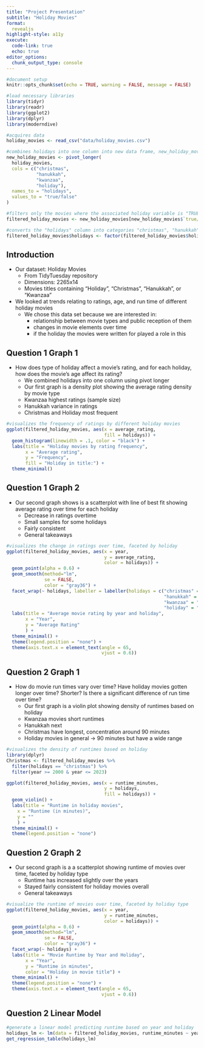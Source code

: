 ```yaml
---
title: "Project Presentation"
subtitle: "Holiday Movies"
format: 
  revealjs
highlight-style: a11y
execute:
  code-link: true
  echo: true
editor_options: 
  chunk_output_type: console
---
```


```r
#document setup
knitr::opts_chunk$set(echo = TRUE, warning = FALSE, message = FALSE)
```

```r
#load necessary libraries
library(tidyr)
library(readr)
library(ggplot2)
library(dplyr)
library(moderndive)
```

```r
#acquires data
holiday_movies <- read_csv("data/holiday_movies.csv")

#combines holidays into one column into new data frame, new_holiday_movies
new_holiday_movies <- pivot_longer(
  holiday_movies,
  cols = c("christmas", 
           "hanukkah", 
           "kwanzaa", 
           "holiday"),
  names_to = "holidays",
  values_to = "true/false"
)

#filters only the movies where the associated holiday variable is "TRUE" (eg. if film has "christmas", it will not display "FALSE" for hanukkah, kwanzaa, and holiday). Creates data frame filtered_holiday_movies
filtered_holiday_movies <- new_holiday_movies[new_holiday_movies$`true/false`, ]

#converts the "holidays" column into categories "christmas", "hanukkah", "kwanzaa", "holiday", useful for being graphed later
filtered_holiday_movies$holidays <- factor(filtered_holiday_movies$holidays, levels = c("christmas", "hanukkah", "kwanzaa", "holiday"))
```

## Introduction {.smaller}

* Our dataset: Holiday Movies
  * From TidyTuesday repository
  * Dimensions: 2265x14
  * Movies titles containing "Holiday", "Christmas", "Hanukkah", or "Kwanzaa" 
  
* We looked at trends relating to ratings, age, and run time of different holiday movies 
  * We chose this data set because we are interested in:
    * relationship between movie types and public reception of them
    * changes in movie elements over time
    * if the holiday the movies were written for played a role in this

## Question 1 Graph 1 {.smaller}

::: {.notes}
* How does type of holiday affect a movie's rating, and for each holiday, how does the movie's age affect its rating? 
  * We combined holidays into one column using pivot longer
  * Our first graph is a density plot showing the average rating density by movie type
  * Kwanzaa highest ratings (sample size)
  * Hanukkah variance in ratings
  * Christmas and Holiday most frequent
:::

```r
#visualizes the frequency of ratings by different holiday movies
ggplot(filtered_holiday_movies, aes(x = average_rating, 
                                    fill = holidays)) +
  geom_histogram(linewidth = .1, color = "black") +
  labs(title = "Holiday movies by rating frequency",
       x = "Average rating",
       y = "Frequency",
       fill = "Holiday in title:") +
  theme_minimal()
```


## Question 1 Graph 2 {.smaller}

::: {.notes}
* Our second graph shows is a scatterplot with line of best fit showing average rating over time for each holiday 
  * Decrease in ratings overtime
  * Small samples for some holidays
  * Fairly consistent
  * General takeaways
:::

```r
#visualizes the change in ratings over time, faceted by holiday
ggplot(filtered_holiday_movies, aes(x = year, 
                                    y = average_rating, 
                                    color = holidays)) +
  geom_point(alpha = 0.6) +
  geom_smooth(method="lm", 
              se = FALSE, 
              color = "gray36") +
  facet_wrap(~ holidays, labeller = labeller(holidays = c("christmas" = "Christmas", 
                                                          "hanukkah" = "Hanukkah", 
                                                          "kwanzaa" = "Kwanzaa",
                                                          "holiday" = "Holiday"))) +
  labs(title = "Average movie rating by year and holiday",
       x = "Year", 
       y = "Average Rating"
       ) +
  theme_minimal() +
  theme(legend.position = "none") +
  theme(axis.text.x = element_text(angle = 65, 
                                   vjust = 0.6))
```


## Question 2 Graph 1 {.smaller} 

::: {.notes}
* How do movie run times vary over time? Have holiday movies gotten longer over time? Shorter? Is there a significant difference of run time over time?
  * Our first graph is a violin plot showing density of runtimes based on holiday
  * Kwanzaa movies short runtimes
  * Hanukkah next
  * Christmas have longest, concentration around 90 minutes 
  * Holiday movies in general -> 90 minutes but have a wide range
:::

```r
#visualizes the density of runtimes based on holiday
library(dplyr)
Christmas <- filtered_holiday_movies %>%
  filter(holidays == "christmas") %>%
  filter(year >= 2000 & year <= 2023)

ggplot(filtered_holiday_movies, aes(x = runtime_minutes, 
                                    y = holidays, 
                                    fill = holidays)) +
  geom_violin() +
  labs(title = "Runtime in holiday movies",
    x = "Runtime (in minutes)",
    y = ""
    ) +
  theme_minimal() +
  theme(legend.position = "none")
```


## Question 2 Graph 2 {.smaller}

::: {.notes}
* Our second graph is a a scatterplot showing runtime of movies over time, faceted by holiday type
  * Runtime has increased slightly over the years
  * Stayed fairly consistent for holiday movies overall
  * General takeaways
:::

```r
#visualize the runtime of movies over time, faceted by holiday type
ggplot(filtered_holiday_movies, aes(x = year, 
                                    y = runtime_minutes, 
                                    color = holidays)) +
  geom_point(alpha = 0.6) +
  geom_smooth(method="lm", 
              se = FALSE, 
              color = "gray36") +
  facet_wrap(~ holidays) +
  labs(title = "Movie Runtime by Year and Holiday",
       x = "Year", 
       y = "Runtime in minutes",
       color = "Holiday in movie title") +
  theme_minimal() +
  theme(legend.position = "none") +
  theme(axis.text.x = element_text(angle = 65, 
                                   vjust = 0.6))
```


## Question 2 Linear Model {.smaller}

```r
#generate a linear model predicting runtime based on year and holiday 
holidays_lm <- lm(data = filtered_holiday_movies, runtime_minutes ~ year + holidays)
get_regression_table(holidays_lm)
```

